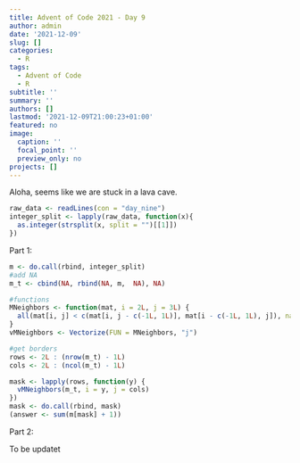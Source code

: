 ```yaml
---
title: Advent of Code 2021 - Day 9
author: admin
date: '2021-12-09'
slug: []
categories:
  - R
tags:
  - Advent of Code
  - R
subtitle: ''
summary: ''
authors: []
lastmod: '2021-12-09T21:00:23+01:00'
featured: no
image:
  caption: ''
  focal_point: ''
  preview_only: no
projects: []
---
```


Aloha, seems like we are stuck in a lava cave.

```r
raw_data <- readLines(con = "day_nine")
integer_split <- lapply(raw_data, function(x){
  as.integer(strsplit(x, split = "")[[1]])
})
```

Part 1:

```r
m <- do.call(rbind, integer_split)
#add NA
m_t <- cbind(NA, rbind(NA, m,  NA), NA)
```

```r
#functions
MNeighbors <- function(mat, i = 2L, j = 3L) {
  all(mat[i, j] < c(mat[i, j - c(-1L, 1L)], mat[i - c(-1L, 1L), j]), na.rm = TRUE)
}
vMNeighbors <- Vectorize(FUN = MNeighbors, "j")
```

```r
#get borders
rows <- 2L : (nrow(m_t) - 1L)
cols <- 2L : (ncol(m_t) - 1L)

mask <- lapply(rows, function(y) {
  vMNeighbors(m_t, i = y, j = cols)
})
mask <- do.call(rbind, mask)
(answer <- sum(m[mask] + 1))
```

Part 2:

To be updatet